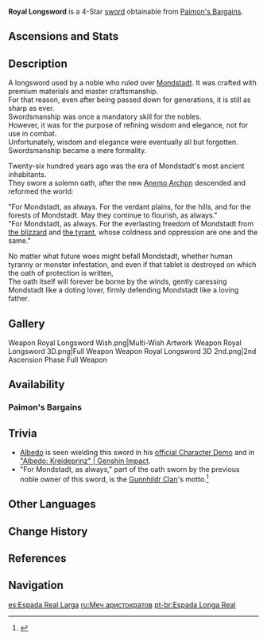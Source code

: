{{Weapon Infobox
|id             = 11404
|image          = <gallery>
Weapon Royal Longsword.png|Base
Weapon Royal Longsword 2nd.png|2nd Ascension
</gallery>
|type           = Sword
|series         = Royal
|releaseDate    = 2020-09-28
|rarity         = 4
|base_atk       = 42
|2nd_stat_type  = ATK
|2nd_stat       = 9%
|passive        = Focus
|effect         = Upon dealing damage to an opponent, increases CRIT Rate by (var1)%. Max 5 stacks. A CRIT hit removes all existing stacks.
|eff_rank1_var1 = 8
|eff_rank2_var1 = 10
|eff_rank3_var1 = 12
|eff_rank4_var1 = 14
|eff_rank5_var1 = 16
|eff_att1       = CRIT Rate
|eff_att2       = CRIT Hit
|obtain         = Paimon's Bargains
}}
{{Description|An old longsword that belonged to the erstwhile rulers of Mondstadt. Exquisitely crafted, the carvings and embellishments testify to the stature of its owner.}}
'''Royal Longsword''' is a 4-Star [[sword]] obtainable from [[Paimon's Bargains]].

==Ascensions and Stats==
{{Weapon Ascensions and Stats
|ascendMat1 = Tile of Decarabian's Tower
|ascendMat2 = Debris of Decarabian's City
|ascendMat3 = Fragment of Decarabian's Epic
|ascendMat4 = Scattered Piece of Decarabian's Dream
|bossMat1   = Heavy Horn
|bossMat2   = Black Bronze Horn
|bossMat3   = Black Crystal Horn
|commonMat1 = Firm Arrowhead
|commonMat2 = Sharp Arrowhead
|commonMat3 = Weathered Arrowhead
}}

==Description==
A longsword used by a noble who ruled over [[Mondstadt]]. It was crafted with premium materials and master craftsmanship.<br />
For that reason, even after being passed down for generations, it is still as sharp as ever.<br />
Swordsmanship was once a mandatory skill for the nobles.<br />
However, it was for the purpose of refining wisdom and elegance, not for use in combat.<br />
Unfortunately, wisdom and elegance were eventually all but forgotten. Swordsmanship became a mere formality.

Twenty-six hundred years ago was the era of Mondstadt's most ancient inhabitants.<br />
They swore a solemn oath, after the new [[Barbatos|Anemo Archon]] descended and reformed the world:

"For Mondstadt, as always. For the verdant plains, for the hills, and for the forests of Mondstadt. May they continue to flourish, as always."<br />
"For Mondstadt, as always. For the everlasting freedom of Mondstadt from [[Andrius|the blizzard]] and [[Decarabian|the tyrant]], whose coldness and oppression are one and the same."

No matter what future woes might befall Mondstadt, whether human tyranny or monster infestation, and even if that tablet is destroyed on which the oath of protection is written,<br />
The oath itself will forever be borne by the winds, gently caressing Mondstadt like a doting lover, firmly defending Mondstadt like a loving father.

==Gallery==
<gallery hideaddbutton="true" captionalign="center">
Weapon Royal Longsword Wish.png|Multi-Wish Artwork
Weapon Royal Longsword 3D.png|Full Weapon
Weapon Royal Longsword 3D 2nd.png|2nd Ascension Phase Full Weapon
</gallery>

==Availability==
===Paimon's Bargains===
{{Paimon's Bargains History}}

==Trivia==
*[[Albedo]] is seen wielding this sword in his [https://youtu.be/A3U51KyZLxE official Character Demo] and in [https://youtu.be/xOJfaOI87XU "Albedo: Kreideprinz" | Genshin Impact].
*"For Mondstadt, as always," part of the oath sworn by the previous noble owner of this sword, is the [[Gunnhildr Clan]]'s motto.<ref>{{Ref/VO|Jean|About the Vision}}</ref>

==Other Languages==
{{Other Languages
|en      = Royal Longsword
|zhs     = 宗室长剑
|zhs_rm  = Zōngshì cháng jiàn
|zht     = 宗室長劍
|zht_rm  = Zōngshì cháng jiàn
|zh_tl   = Imperial Clan Longsword
|ja      = 旧貴族長剣
|ja_rm   = Kyuukizoku Chouken
|ja_tl   = Long Sword of Former Nobility
|ko      = 왕실의 장검
|ko_rm   = Wangsil-ui Janggeom
|ko_tl   = Royal Longsword
|es      = Espada Real Larga
|es_tl   = Royal Longsword
|fr      = Épée longue royale
|fr_tl   = Royal Longsword
|ru      = Меч аристократов
|ru_tl   = The Sword of the Aristrocrats
|th      = Royal Longsword
|vi      = Trường Kiếm Tông Thất
|vi_tl   = Noble Longsword
|de      = Königliches Langschwert
|de_tl   = Royal Longsword
|id      = Royal Longsword
|pt      = Espada Longa Real
|pt_tl   = Royal Longsword
}}

==Change History==
{{Change History|1.0}}

==References==
{{Reflist}}

==Navigation==
{{Weapons by Series Navbox|series=Royal}}
{{Weapon Navbox|type=Swords}}

[[es:Espada Real Larga]]
[[ru:Меч аристократов]]
[[pt-br:Espada Longa Real]]